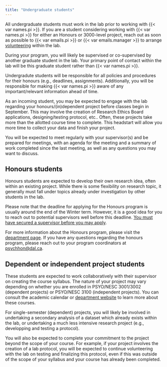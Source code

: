 ```yaml
---
title: "Undergraduate students"
---
```


All undergraduate students must work in the lab prior to working with {{< var names.pi >}}. If you are a student considering working with {{< var names.pi >}} for either an Honours or 3000-level project, reach out as soon as possible to {{< var emails.pi >}} or {{< var emails.manager >}} to arrange [volunteering](volunteer.qmd) within the lab.

During your program, you will likely be supervised or co-supervised by another graduate student in the lab. Your primary point of contact within the lab will be this graduate student rather than {{< var names.pi >}}.

Undergradute students will be responsible for all policies and procedures for their honours (e.g., deadlines, assignments). Additionally, you will be responsible for making {{< var names.pi >}} aware of any important/relevant information ahead of time.

As an incoming student, you may be expected to engage with the lab regarding your honours/(in)dependent project before classes begin in September. This may involve the creation of Research Ethics Board applications, designing/testing protocol, etc.. Often, these projects take more than the allotted course time to complete. This headstart will allow you more time to collect your data and finish your project.

You will be expected to meet regularly with your supervisor(s) and be prepared for meetings, with an agenda for the meeting and a summary of work completed since the last meeting, as well as any questions you may want to discuss.

## Honours students

Honours students are expected to develop their own research idea, often within an existing project. While there is some flexibility on research topic, it generally must fall under topics already under investigation by other students in the lab.

Please note that the deadline for applying for the Honours program is usually around the end of the Winter term. However, it is a good idea for you to reach out to potential supervisors well before this deadline. [You must have secured a supervisor before you may apply]{.underline}.

For more information about the Honours program, please visit the [department page](https://www.dal.ca/faculty/science/psychology_neuroscience/programs/honours-program.html). If you have any questions regarding the honours program, please reach out to your program coordinators at [psychhon\@dal.ca](mailto:psychhon@dal.ca).

## Dependent or independent project students

These students are expected to work collaboratively with their supervisor on creating the course syllabus. The nature of your project may vary depending on whether you are enrolled in PSYO/NESC 3001/3002 (dependent projects) or PSYO/NESC 3100 (independent projects). You can consult the academic calendar or [department website](https://academiccalendar.dal.ca/Catalog/ViewCatalog.aspx?pageid=viewcatalog&catalogid=129&chapterid=8625&loaduseredits=False) to learn more about these courses.

For single-semester (dependent) projects, you will likely be involved in undertaking a secondary analysis of a dataset which already exists within the lab, or undertaking a much less intensive research project (e.g., developping and testing a protocol).

You will also be expected to complete your commitment to the project beyond the scope of your course. For example, if your project involves the creation of a lab protocol, you will be expected to continue volunteering with the lab on testing and finalizing this protocol, even if this was outside of the scope of your syllabus and your course has already been completed.
